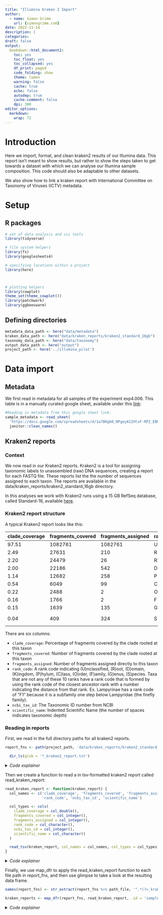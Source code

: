 ```yaml
---
title: "Illumina Kraken 2 Import"
author:
  - name: Simon Grimm
    url: {simongrimm.com}
date: 2022-11-14
description: |
categories:
draft: false
output:
  bookdown::html_document2:
    toc: yes
    toc_float: yes
    toc_collapsed: yes
    df_print: paged
    code_folding: show
    theme: lumen
    warning: false
    cache: true
    echo: false
    autodep: true
    cache.comment: false
    dpi: 300
editor_options:
  markdown:
    wrap: 72
---
```




# Introduction
Here we import, format, and clean kraken2 results of our Illumina data. This report isn’t meant to show results, but rather to show the steps taken to get towards a dataset with which we can analyse our Illumina sample composition. This code should also be adaptable to other datasets.

We also show how to link a kraken report with International Committee on Taxonomy of Viruses (ICTV) metadata.

# Setup

## R packages

```r
# set of data analysis and viz tools
library(tidyverse)

# file system helpers
library(fs)
library(googlesheets4)

# specifying locations within a project
library(here)



# plotting helpers
library(cowplot)
theme_set(theme_cowplot())
library(patchwork)
library(ggbeeswarm)
```

## Defining directories

```r
metadata_data_path <- here("data/metadata")
kraken_data_path <- here("data/kraken_reports/kraken2_standard_16gb")
taxonomy_data_path <- here("data/taxonomy")
output_data_path <- here("output")
project_path <- here('../illumina_pilot')
```

# Data import

## Metadata
We first read in metadata for all samples of the experiment exp4.006. This table is in a manually curated google sheet, available under this [link](https://docs.google.com/spreadsheets/d/1a7BHgb0_NPgey61IHlsF-RP2_EBhAUyW4e377oHQs1k/edit):
```r
#Reading in metadata from this google sheet link:
sample_metadata <- read_sheet(
  'https://docs.google.com/spreadsheets/d/1a7BHgb0_NPgey61IHlsF-RP2_EBhAUyW4e377oHQs1k/edit') %>%
  janitor::clean_names()
```

## Kraken2 reports

### Context

We now read in our Kraken2 reports. Kraken2 is a tool for assigning taxonomic labels to unassembled (raw) DNA sequences, creating a report for each FASTQ file. These reports list the the number of sequences assigned to each taxon. The reports are available in the data/kraken_reports/kraken2_standard_16gb directory.

In this analyses we work with Kraken2 runs using a 15 GB RefSeq database, called Standard-16, available [here](https://benlangmead.github.io/aws-indexes/k2).

### Kraken2 report structure

A typical Kraken2 report looks like this:

| clade_coverage | fragments_covered | fragments_assigned | rank_code | ncbi_tax_id | scientific_name |
|----------------|-------------------|-------------------|-----------|------------|-----------------|
| 97.51          | 1082761           | 1082761           | U         | 0          | unclassified   |
| 2.49           | 27631             | 210               | R         | 1          | root           |
| 2.20           | 24479             | 26                | R1        | 131567     | cellular organisms |
| 2.00           | 22186             | 542               | D         | 2          | Bacteria       |
| 1.14           | 12682             | 258               | P         | 1224       | Proteobacteria |
| 0.54           | 6049              | 99                | C         | 1236       | Gammaproteobacteria |
| 0.22           | 2488              | 2                 | O         | 72274      | Pseudomonadales |
| 0.16           | 1766              | 2                 | F         | 468        | Moraxellaceae |
| 0.15           | 1639              | 135               | G         | 469        | Acinetobacter |
| 0.04           | 409               | 324               | S         | 40214      | Acinetobacter johnsonii |


There are six columns:

 - `clade_coverage`: Percentage of fragments covered by the clade rooted at this taxon
 - `fragments_covered`: Number of fragments covered by the clade rooted at this taxon
 - `fragments_assigned`: Number of fragments assigned directly to this taxon
 - `rank_code`: A rank code indicating (U)nclassified, (R)oot, (D)omain, (K)ingdom, (P)hylum, (C)lass,
(O)rder, (F)amily, (G)enus, (S)pecies. Taxa that are not any of these 10 ranks have a
rank code that is formed by using the rank code of the closest ancestor rank with a
number indicating the distance from that rank. Ex. Lampyrinae has a rank code of
“F1” because it is a subfamily one step below Lampyridae (the firefly family).
 - `ncbi_tax_id`: The Taxonomic ID number from NCBI
 - `scientific_name`: Indented Scientific Name (the number of spaces indicates  taxonomic depth)

### Reading in reports

First, we read in the full directory paths for all kraken2 reports.
```r
report_fns <- path(project_path, 'data/kraken_reports/kraken2_standard_16gb') %>%

  dir_ls(glob = '*_kraken2_report.txt')
```
<details>
  <summary>*Code explainer*</summary>
  `dir_ls` returns a vector of file paths. `Glob` allows us to use regex, matching any file path that ends with `_kraken2_report.txt`.
</details>


Then we create a function to read a in tsv-formatted kraken2 report called read_kraken_report:

```r
read_kraken_report <- function(kraken_report) {
  col_names <- c('clade_coverage', 'fragments_covered', 'fragments_assigned',
                 'rank_code', 'ncbi_tax_id', 'scientific_name')

  col_types <- cols(
    clade_coverage = col_double(),
    fragments_covered = col_integer(),
    fragments_assigned = col_integer(),
    rank_code = col_character(),
    ncbi_tax_id = col_integer(),
    scientific_name = col_character()
  )

  read_tsv(kraken_report, col_names = col_names, col_types = col_types)
}
```
<details>
  <summary>*Code explainer*</summary>
  Defining a function to read in a kraken2 report. We specify the column names (`col_names) and types (`col_types`), and then use `read_tsv` to read in the given `kraken_report`.
</details>

Finally, we use map_dfr to apply the read_kraken_report function to each file path in report_fns, and then use glimpse to take a look at the resulting data frame.

```r
names(report_fns) <- str_extract(report_fns %>% path_file, '^.*(?=_kraken2_report.txt)')

kraken_reports <- map_dfr(report_fns, read_kraken_report, .id = 'sample')
```
<details>
  <summary>*Code explainer*</summary>
  Here we use `names()` to assign the respective sample number to each object in the vector `report_fns`, where the sample number is in the file name within the `report_fns` path file.
  We extract the file name using this regular expression `'^.*(?=kraken2_report.txt)'`. This expression
  - returns everything before the first occurrence of `kraken2_report.txt` by anchoring the start of the string (^),
  - matching any character (.= any character, * any length of text),
  - and then stopping at the first `kraken2_report.txt`.

  Next we read in each kraken2 report into an R data table. This is done with the `map_dfr` function, which maps a function onto each element of a vector, and then combines the output into a data frame.
<details>
#### Linking kraken2 reports with taxonomic information

We now want to link the resulting kraken2 dataframe with information about the full upstream taxonomy of each taxa present in kraken2_sample_reports.

These full taxonomies can either be created by Kraken, or through a KrakenTools script, kraken2mpa.py, which is available here.

We picked the Python script producing the taxonomic reports with a Bash script. Let’s now read in the taxonomy reports.


These full taxonomies can either be created by [Kraken]([manual](https://github.com/DerrickWood/kraken2/blob/master/docs/MANUAL.markdown#:~:text=provide%20the%20option-,%2D%2Duse%2Dmpa%2Dstyle,-that%20can%20be)), or through a KrakenTools script, kraken2mpa.py, which is available [here](https://github.com/naobservatory/KrakenTools).

```r
##Integrate the following code into the mag pipeline.
#<!-- for file in data/kraken_reports/kraken2_standard_16gb/*.txt
#do
#	python3 local_scripts/KrakenTools/kreport2mpa_older_version.py -r $file -o $file.mpa
#done
#
#mkdir output/kraken/kraken2_standard_16gb
#for file in data/kraken_reports/kraken2_standard_16gb/*.mpa
#do
#  mv $file output/kraken/kraken2_standard_16gb
#done -->
```

```r
taxonomy_fns <- path(output_data_path, '/kraken/kraken2_standard_16gb') %>%

  dir_ls(glob = '*_kraken2_report.txt.mpa') %>%

  glimpse()
```
<details>
  <summary>*Code explainer*</summary>
  Again, `dir_ls` returns a vector of file paths. `Glob` allows us to use regex, matching any file path that ends with `_kraken2_report.txt.mpa`, thus matching all taxonomy reports.
</details>
```r
read_kraken_taxonomy <- function(kraken_taxonomy) {

  col_names <- c('full_taxonomy', 'fragments_covered')
  col_types <- cols(
    full_taxonomy = col_character(),
    fragments_covered = col_integer()
  )

  read_tsv(kraken_taxonomy, col_names = col_names, col_types = col_types)
}
```
<details>
  <summary>*Code explainer*</summary>
  Defining a function to read in a kraken2 taxonomy report (txt.mpa). We specify the column names (`col_names) and types (`col_types`), and then use `read_tsv` to read in the given `kraken_taxonomy`.
</details>
```r
names(taxonomy_fns) <- str_extract(taxonomy_fns %>% path_file, '^.*(?=_kraken2_report.txt.mpa)')
kraken_taxonomies <- map_dfr(taxonomy_fns, read_kraken_taxonomy, .id = 'sample') %>%
  mutate_if(is.character, tolower) %>%
  mutate_if(is.character, ~str_replace_all(., ' ', '_'))
```
<details>
  <summary>*Code explainer*</summary>
  As done previously we read in all taxonomies into one R dataframe. Importantly we also use `tolower` and `str_replace_all(., ' ', '_')` on all characters within the dataframe. Doing this turns all text into [`snake_case`](https://en.wikipedia.org/wiki/Snake_case), a more convenient writing style.
</details>

Now we want to turn the full taxonomy column into several taxonomic ranks. We can do this by splitting the full taxonomy column on the | and using regex formulas to extract the respective taxonomic ranks.
```r
kraken_taxonomies_expanded <- kraken_taxonomies %>%
  mutate(
    kingdom = str_extract(full_taxonomy, "(?<=^k__)[^|]+"),
    phylum  = str_extract(full_taxonomy, "(?<=p__)[^|]+"),
    class   = str_extract(full_taxonomy, "(?<=c__)[^|]+"),
    order   = str_extract(full_taxonomy, "(?<=o__)[^|]+"),
    family  = str_extract(full_taxonomy, "(?<=f__)[^|]+"),
    genus   = str_extract(full_taxonomy, "(?<=g__)[^|]+"),
    species = str_extract(full_taxonomy, "(?<=s__)[^|]+")
  )

```
<details>
  <summary>*Code explainer*</summary>
  Explaining the Regex used here:
  The regular expression starts with a positive lookbehind: `(?<=pattern)` which starts a match *after* the given patterns. This is used to match each taxonomic rank individually, e.g. `k__` or `p__`. Excluding the rank pattern, the `[^|]` matches *any* character that is not a `|` character. The `+` matches the previous token between one and unlimited times, as many times as possible. The + thus stops as soon as it encounters a `|` character, which is the end of the taxonomic rank.
</details>

## Linking genome composition information with kraken2 entries

We now want link genome composition for all assigned species in our kraken2 results. Information about genome composition for ~all viral species can be found in a metadata table provided by ICTV ([source](https://ictv.global/vmr)), viewable as a google sheet [here](https://docs.google.com/spreadsheets/d/1mufrHxLlTnDR37YLnWeauXYXTm0dZKXYoPOiMemP2GY/edit?usp=sharing).

If this analysis is done again in the future (which is likely), make sure to check if the ICTV table has been updated.

Let’s read in the ICTV metadata table.


```r
taxonomy_reference <- read_csv(path(taxonomy_data_path, 'taxonomy_reference.csv'), skip = 1) %>%
  janitor::clean_names() %>%
  # remove unused columns
  select(where(~!all(is.na(.)))) %>%
  mutate_if(is.character, tolower) %>%
  mutate_if(is.character, ~str_replace_all(., ' ', '_'))

```
<details>
  <summary>*Code explainer*</summary>
  As done previously, reading in using read_csv.We use `tolower` and `str_replace_all(., ' ', '_')` on all character variables within the dataframe. Doing this turns all text into [`snake_case`](https://en.wikipedia.org/wiki/Snake_case).
</details>

The ICTV metadata table contains valuable information, namely the genome composition of each viral species. This information could be really valuable for future analyses of NAO experiments.

We can link ICTV to our kraken reports in two different ways:

 1. Link entries by species name.
 2. Link virus genome composition by identifying common higher taxonomic lebels (e.g. family, genus, order, etc.) between the ICTV table and the kraken2 reports. These higher taxonomic levels would need to only have one possible genome composition state.
### Linking entries by species name

Let's try to link the viruses by species name first.

First, we subset all viral species taxonomies from the kraken2 taxonomic reports.
```r
kraken_viral_species <- kraken_taxonomies_expanded %>%
  # Extracting all Viruses
  filter(kingdom == 'viruses') %>%

  # Dropping all rows with NA values in the species column
  filter(!is.na(species))
```

Then we define two functions both creating a vector, returning TRUE if a given **species** or **genus** name is present in the ICTV table.

```r
logical_virus_presence <- function(virus) {
  if (virus %in% taxonomy_reference$species) {
    return(TRUE)
  } else if (virus %in% taxonomy_reference$virus_name_s) {
    return(TRUE)
  } else {
    return(FALSE)
}}

logical_genus_presence <- function(genus) {
  if (genus %in% taxonomy_reference$genus) {
    return(TRUE)
  } else {
    return(FALSE)
}}
```

Now we run these functions on our subset taxonomies `kraken_viral_species`. We can then combine the results to end up with a logical vector, indicating true wherever either a kraken species or a genus matches in the ICTV table.

```r
virus_or_genus_present <- (
    map(kraken_viral_species$species, logical_virus_presence) %>% as.logical() |
    map(kraken_viral_species$genus, logical_genus_presence) %>%as.logical()) %>%

    sum()
```
<details>
  <summary>*Code explainer*</summary>
  | is a logical OR operator, which returns TRUE if either of the two arguments are TRUE. We can use this to combine the results of the two functions, to end up with a logical vector, indicating true wherever either a kraken species or a genus matches in the ICTV table. More on Boolean algebra can be found [here](https://r4ds.hadley.nz/logicals.html#fig-bool-ops:~:text=Once%20you%20have%20multiple%20logical%20vectors%2C%20you%20can%20combine%20them%20together%20using%20Boolean%20algebra.%20In%20R%2C%20%26%20is%20%E2%80%9Cand%E2%80%9D%2C%20%7C%20is%20%E2%80%9Cor%E2%80%9D%2C%20!%20is%20%E2%80%9Cnot%E2%80%9D%2C%20and%20xor()%20is%20exclusive%20or2.)
</details>

Doing this we find that **`r virus_or_genus_present`** of the **`r length(kraken_viral_species$species)`** species in the kraken2 match onto the ICTV table, either by species or genus name. This equates to **`r round((virus_or_genus_present / length(kraken_viral_species$species) *100))` %** of species in our kraken2 analyses.

We can thus conclude that we are able to pull the taxonomic information from the taxonomic table through linking on species and genus names.

### Linking entries through higher taxonomic ranks

We need two datasets to merge kraken reports with the ICTV table: 1. The first is a table with all unique species present in the kraken2 reports, subset to unique viruses. 2. The second is the ICTV table, with four additional columns teasing out the distinct information present in genome_composition. These distinct categories are i) single stranded or double stranded, ii) DNA, and RNA, iii) +, -, or +/- sense, and iv) viruses using or not using a reverse transcriptase (RT or non-RT).

#### Creating the desired kraken2 and ICTV tables
We first create the desired subset of kraken2 reports (kraken_unique_viral_species), again subsetting to viral species only.

```r
kraken_unique_viral_species <- kraken_taxonomies_expanded %>%
  #Subsetting to viruses
  filter(kingdom == 'viruses') %>%

  #Selecting only taxonomic columns
  select(kingdom:species) %>%

  #Turning all character variables into snake_case
  mutate_if(is.character, tolower) %>%
  mutate_if(is.character, ~str_replace_all(., ' ', '_')) %>%

  #Selecting only unique species
  distinct() %>%

  #Dropping rows where species is NA
  filter(!is.na(species)) %>%

  #Appending `kraken_` to the beginning of each column name
  rename_with(~paste0('kraken_', .x))
```

Next we create the desired ICTV table (taxonomy_genome_composition) by splitting the genome_composition column into four columns, containing i) single stranded or double stranded, ii) DNA, and RNA, iii) +, -, or +/- sense, and iv) viruses using or not using a reverse transcriptase (RT or non-RT).

```r
taxonomy_genome_composition <- taxonomy_reference %>%
  #Splitting genome_composition into four columns
  mutate(
    single_stranded_double_stranded = str_extract(genome_composition, 'ss|ds'),
    dna_rna = str_extract(genome_composition, 'dna|rna'),
    plus_minus = str_extract(genome_composition, '\\(\\+\\)|\\(\\-\\)|\\(\\+/-\\)'),
    rt_non_rt = str_extract(genome_composition, '-rt|non-rt')
  ) %>%

  #Appending `ictv_` to the beginning of each column name
  rename_with(~paste0('ictv_', .x))
```

### Preparing dataframe merger

We will merge the two dataframes on species, and then on genus. For sequences that do not match on species, we match on genus. But, before assigning the genome composition on the genus level we need to check that genome composition on the genus level is unique across all species within said genus. If the value is unique, we will include it. If it’s note, we will mark genus-level genome composition information as ambiguous.

We do the above with a function called call_phenotype_cols, which takes a vector of phenotypes and returns a single phenotype if all phenotypes are the same, and returns ambiguous if they are not.

```r
ictv_phenotype_cols = c('ictv_single_stranded_double_stranded', 'ictv_dna_rna', 'ictv_plus_minus', 'ictv_rt_non_rt')

call_phenotype_cols <- function(ictv_phenotype_cols) {
  #If all virus phenotypes in a genus are the same, return that phenotype
  if(ictv_phenotype_cols %>%
     unique() %>%
     length() == 1) {
    return(ictv_phenotype_cols %>% unique())

  #If all virus phenotypes in a genus are not the same, return ambiquous
  } else {
    return('ambiguous')
  }
}
```

Next, we create three dataframes, subsetted to contain all unique virus_name_s, species, and genus respectively. The genus dataframe is created with call_phenotype_cols to ensure that the genome composition is unique across all species within said genus.
```r
virus_name_composition <- taxonomy_genome_composition %>%
  filter(!duplicated(ictv_virus_name_s)) %>%
  filter(!is.na(ictv_virus_name_s))

species_composition <- taxonomy_genome_composition %>%
  filter(!duplicated(ictv_species)) %>%
  filter(!is.na(ictv_species))

ictv_phenotype_cols = c('ictv_single_stranded_double_stranded', 'ictv_dna_rna', 'ictv_plus_minus', 'ictv_rt_non_rt')

genus_composition <- taxonomy_genome_composition %>%
  group_by(ictv_genus) %>%
  summarise(
    across(all_of(ictv_phenotype_cols), call_phenotype_cols)
  ) %>%
  filter(!duplicated(ictv_genus))
```

### Merging dataframes


```r
viral_genome_composition <- kraken_unique_viral_species %>%
    rowwise() %>%
    mutate(gen_comp_list = case_when(
      #If the species is present in the ICTV table column virus_name_s, return the virus_name_s composition.
      kraken_species %in% virus_name_composition$ictv_virus_name_s ~

      virus_name_composition %>%
        filter(ictv_virus_name_s == kraken_species) %>%
        select(ictv_phenotype_cols) %>%
        list,

      #If the species is present in the ICTV table column species, return the species composition.
      kraken_species %in% species_composition$ictv_species ~

      species_composition %>%
        filter(ictv_species == kraken_species) %>%
        select(ictv_phenotype_cols) %>%
        list,

      #If the species is not present in the ICTV table column species, return the genus composition.
      kraken_genus %in% genus_composition$ictv_genus ~

     genus_composition %>%
        filter(ictv_genus == kraken_genus) %>%
        select(ictv_phenotype_cols) %>%
        list,
      )) %>%

    ungroup() %>%

    unnest_wider(gen_comp_list)
```
<details>
  <summary>*Code explainer*</summary>
	In summary, in the code above we do the following: First, we use `rowwise` to iterate through our `kraken_unique_viral_species` dataframe row by row. For each row we will append four values, `ictv_single_stranded_double_stranded`, `ictv_dna_rna`, `ictv_plus_minus`, and `ictv_rt_non_rt`. We then use `case_when` to go through three different if-conditions. The syntax of `case_when is as follows:

	case_when(
		condition1 ~ value1,
		condition2 ~ value2,
		condition3 ~ value3
		)

	Hence, here we check first if the species name of the current `kraken_species` row is present in the `ictv_virus_name_s` column of the `virus_name_composition` dataframe. If it is, we pull the genome composition informatoin from the respective line in the `virus_name_composition` dataframe. We do the same for the species and the genus dataframes (`species_composition` and `genus_composition`). Importantly, the values we pull from any of these  dataframe are transformed into a list; this is because `mutate` can only assign one column at a time. We thus create a column containing a list of the genome composition information for each row. Finally, we use `ungroup` to remove the grouping we created using `rowwise`. Then, we use `unnest_wider` to unnest the list we created using `case_when` and append the values to the dataframe.
</details>

# Todos

 - fix ambiguous allocation by call phenotype cols function. As of now that seems wrong.
 - Fix code some of the wording.